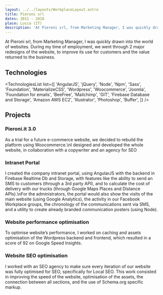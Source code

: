 ```yaml
---
layout: ../../layouts/WorkplaceLayout.astro
title: Pieroni srl
dates: 2011 - 2018
place: Lucca (IT)
description: 'At Pieroni srl, from Marketing Manager, I was quickly drawn into the world of websites. During my time of employment, we went through 2 major redesigns of the website, to improve its use for customers and the value returned to the business.'
---
```



At Pieroni srl, from Marketing Manager, I was quickly drawn into the world of websites.
During my time of employment, we went through 2 major redesigns of the website, to improve its use for customers and the value returned to the business.

## Technologies

<TechnologiesList list={[
		'AngularJS',
		'jQuery',
		'Node',
		'Npm',
		'Sass',
		'Foundation',
		'MaterializeCSS',
		'Wordpress',
		'Woocommerce',
		'Joomla',
		'Foundation for emails',
		'BeeFree',
		'Mailchimp',
		'GIT',
		'Firebase Database and Storage',
		'Amazon AWS EC2',
		'Illustrator',
		'Photoshop',
		'Buffer',
]} />

## Projects

### Pieroni.it 3.0
As a trial for a future e-commerce website, we decided to rebuild the platform using Woocommerce.\nI designed and developed the whole website, in collaboration with a copywriter and an agency for SEO

### Intranet Portal

I created the company intranet portal, using AngularJS with the backend in Firebase Realtime Db and Storage, with features like the ability to send an SMS to customers (through a 3rd party API), and to calculate the cost of delivery with our trucks (through Google Maps Places and Distance APIs).\nFor the administrators, the portal would also show the visits of the main website (using Google Analytics), the activity in our Facebook Workplace groups, the chronology of the communications sent via SMS, and a utility to create already branded communication posters (using Node).

### Website performance optimisation

To optimise website’s performance, I worked on caching and assets optimisation of the Wordpress backend and frontend, which resulted in a score of 92 on Google Speed Insights.

### Website SEO optimisation

I worked with an SEO agency to make sure every iteration of our website was fully optimised for SEO, specifically for Local SEO. This work consisted in improving the speed of the website, optimisation of the assets, the connection between all sections, and the use of Schema.org specific markup.
